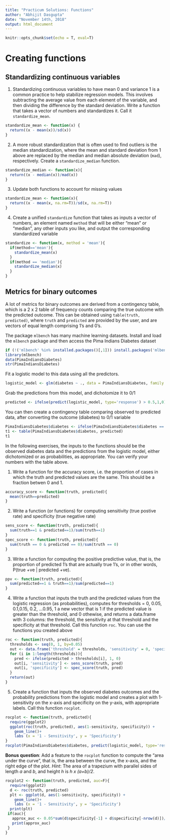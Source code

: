 ```yaml
---
title: "Practicum Solutions: Functions"
author: "Abhijit Dasgupta"
date: "November 14th, 2018"
output: html_document
---
```


```r
knitr::opts_chunk$set(echo = T, eval=T)

```

# Creating functions

## Standardizing continuous variables

1. Standardizing continuous variables to have mean 0 and variance 1 is a common practice
to help stabilize regression models. This involves subtracting the average value from each 
element of the variable, and then dividing the difference by the standard deviation. Write a 
function that takes a vector of numbers and standardizes it. Call it `standardize_mean`.
```r
standardize_mean <- function(x) {
  return((x - mean(x))/sd(x))
}

```

2. A more robust standardization that is often used to find outliers is the median standardization, where the
mean and standard deviation from 1 above are replaced by the median and median absolute deviation (`mad`), respectively. Create a `standardize_median` function.
```r
standardize_median <- function(x){
  return((x - median(x))/mad(x))
}
```


3. Update both functions to account for missing values
```r
standardize_mean <- function(x){
  return((x - mean(x, na.rm=T))/sd(x, na.rm=T))
}
```


4. Create a unified `standardize` function that takes as inputs a vector of numbers, an element named  `method` that will be either "mean" or "median", any other inputs you like, 
and output the corresponding standardized variable
```r
standardize <- function(x, method = 'mean'){
  if(method=='mean'){
    standardize_mean(x)
  }
  if(method == 'median'){
    standardize_median(x)
  }
}
```

## Metrics for binary outcomes

A lot of metrics for binary outcomes are derived from a contingency table, which is 
a 2 x 2 table of frequency counts comparing the true outcome with the predicted outcome. This can be
obtained using `table(truth, predicted)`, where `truth` and `predicted`  are provided by the user, and are
vectors of equal length comprising 1's and 0's. 

The package `mlbench` has many machine learning datasets. Install and load the `mlbench` package and then access
the Pima Indians Diabetes dataset
```r
if (!('mlbench' %in% installed.packages()[,1])) install.packages('mlbench', repos = 'http://cran.rstudio.com')
library(mlbench)
data(PimaIndiansDiabetes)
str(PimaIndiansDiabetes)

```

Fit a logistic model to this data using all the predictors.
```r
logistic_model <- glm(diabetes ~ ., data = PimaIndiansDiabetes, family ='binomial')
```
Grab the predictions from this model, and dichotomize it to 0/1
```r
predicted <- ifelse(predict(logistic_model, type='response') > 0.5,1,0)
```
You can then create a contingency table comparing observed to predicted data, after converting the 
outcome (diabetes) to 0/1 variable
```r
PimaIndiansDiabetes$diabetes <- ifelse(PimaIndiansDiabetes$diabetes == 'pos',1,0)
t1 <- table(PimaIndiansDiabetes$diabetes, predicted)
t1
```

In the following exercises, the inputs to the functions should be the observed diabetes data and the predictions from the logistic model, either dichotomized or as probabilities, as appropriate. You can verify your numbers with the table above.

1. Write a function for the  accuracy score, i.e. the proportion of cases in which the truth and predicted values are the same. This should be a fraction betwen 0 and 1.
```r

accuracy_score <- function(truth, predicted){
  mean(truth==predicted)
}
```

2. Write a function (or functions) for computing sensitivity (true postive rate) and specificity (true negative rate)
```r
sens_score <- function(truth, predicted){
  sum(truth==1 & predicted==1)/sum(truth==1)
}
spec_score <- function(truth, predicted){
  sum(truth == 0 & predicted == 0)/sum(truth == 0)
}
```

3. Write a function for computing the positive predictive value, that is, the proportion of predicted 1's that are actually true 1's, or in other words, P(true +ve | predicted +ve).
```r
ppv <- function(truth, predicted){
  sum(predicted==1 & truth==1)/sum(predicted==1)
}
```

4. Write a function that inputs the truth and the predicted values from the logistic regression (as probabilities), 
computes for thresholds = 0, 0.05, 0.1,0.15,  0.2, ...0.95, 1 a new vector that is 1 if the predicted value is greater than the threshold, and 0 othewise, and returns a data.frame with 3 columns: the threshold, the sensitivity at that threshold and the specificity at that threshold. Call this function `roc`. You can use the functions you created above
```r
roc <- function(truth, predicted){
  thresholds <- seq(0, 1, by=0.05)
  out <- data.frame('threshold' = thresholds, 'sensitivity' = 0, 'specificity'=0)
  for (i in 1:length(thresholds)){
    pred <- ifelse(predicted > thresholds[i], 1, 0)
    out[i, 'sensitivity'] <- sens_score(truth, pred)
    out[i, 'specificity'] <- spec_score(truth, pred)
  }
  return(out)
}
```


5. Create a function that inputs the observed diabetes outcomes and the probability predictions from the logistic model and creates a plot with 
1-sensitivity on the x-axis and specificity on the y-axis, with appropriate labels. Call this function `rocplot`.
```r
rocplot <- function(truth, predicted){
  require(ggplot2)
  ggplot(roc(truth, predicted), aes(1-sensitivity, specificity)) +
    geom_line()+
    labs (x = '1 - Sensitivity', y = 'Specificity')
}
rocplot(PimaIndiansDiabetes$diabetes, predict(logistic_model, type='response'))
```

__Bonus question__: Add a feature to the `rocplot` function to compute the "area under the curve", that is, 
the area between the curve, the x-axis, and the right edge of the plot. _Hint_: The area of a trapezium with parallel sides of length _a_ and _b_, and height _h_ is _h x (a+b)/2_. 
```r
rocplot2 <- function(truth, predicted, auc=F){
  require(ggplot2)
  d <- roc(truth, predicted)
  plt <- ggplot(d, aes(1-sensitivity, specificity)) +
    geom_line()+
    labs (x = '1 - Sensitivity', y = 'Specificity')
  print(plt)
 if(auc){
   approx_auc <- 0.05*sum(d$specificity[-1] + d$specificity[-nrow(d)])/2
   print(approx_auc)
 } 
}
```

